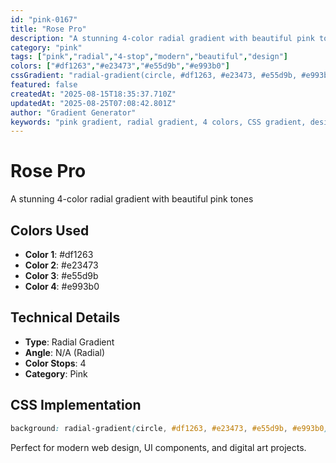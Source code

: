 ```yaml
---
id: "pink-0167"
title: "Rose Pro"
description: "A stunning 4-color radial gradient with beautiful pink tones"
category: "pink"
tags: ["pink","radial","4-stop","modern","beautiful","design"]
colors: ["#df1263","#e23473","#e55d9b","#e993b0"]
cssGradient: "radial-gradient(circle, #df1263, #e23473, #e55d9b, #e993b0)"
featured: false
createdAt: "2025-08-15T18:35:37.710Z"
updatedAt: "2025-08-25T07:08:42.801Z"
author: "Gradient Generator"
keywords: "pink gradient, radial gradient, 4 colors, CSS gradient, design, #df1263, #e23473, #e55d9b, #e993b0"
---
```


# Rose Pro

A stunning 4-color radial gradient with beautiful pink tones

## Colors Used
- **Color 1**: #df1263
- **Color 2**: #e23473
- **Color 3**: #e55d9b
- **Color 4**: #e993b0

## Technical Details
- **Type**: Radial Gradient
- **Angle**: N/A (Radial)
- **Color Stops**: 4
- **Category**: Pink

## CSS Implementation
```css
background: radial-gradient(circle, #df1263, #e23473, #e55d9b, #e993b0);
```

Perfect for modern web design, UI components, and digital art projects.
